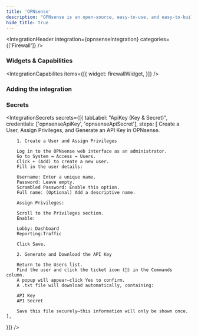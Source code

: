 ```yaml
---
title: 'OPNsense'
description: "OPNsense is an open-source, easy-to-use, and easy-to-build firewall and routing platform."
hide_title: true
---
```



<IntegrationHeader
  integration={opnsenseIntegration}
  categories={['Firewall']}
/>

### Widgets & Capabilities
<IntegrationCapabilites
    items={[{
        widget: firewallWidget,
    }]}
/>

### Adding the integration
<AddingIntegration />

### Secrets
<IntegrationSecrets secrets={[{
    tabLabel: "ApiKey (Key & Secret)",
    credentials: ['opnsenseApiKey', 'opnsenseApiSecret'],
    steps: [
        Create a User, Assign Privileges, and Generate an API Key in OPNsense.

        1. Create a User and Assign Privileges

        Log in to the OPNsense web interface as an administrator.
        Go to System → Access → Users.
        Click + (Add) to create a new user.
        Fill in the user details:

        Username: Enter a unique name.
        Password: Leave empty.
        Scrambled Password: Enable this option.
        Full name: (Optional) Add a descriptive name.

        Assign Privileges:

        Scroll to the Privileges section.
        Enable:

        Lobby: Dashboard
        Reporting:Traffic

        Click Save.

        2. Generate and Download the API Key

        Return to the Users list.
        Find the user and click the ticket icon (🎫) in the Commands column.
        A popup will appear—click Yes to confirm.
        A .txt file will download automatically, containing:

        API Key
        API Secret

        Save this file securely—this information will only be shown once.
    ],
}]} />
